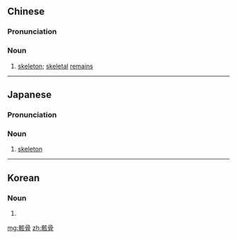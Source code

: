 ==Chinese==
{{zh-forms}}

===Pronunciation===
{{zh-pron
|m=háigǔ
|c=haai4 gwat1
|h=pfs=hài-kut
|cat=n
}}

===Noun===
{{zh-noun}}

# {{lb|zh|anatomy}} [[skeleton]]; [[skeletal]] [[remains]] {{gloss|usually of a human}}

----

==Japanese==
{{ja-kanjitab|がい|こつ|yomi=o}}

===Pronunciation===
{{ja-pron|がいこつ|acc=a|y=o}}

===Noun===
{{ja-noun|がいこつ}}

# {{lb|ja|anatomy|sort=かいこつ'}} [[skeleton]]

----

==Korean==
{{ko-hanjatab}}

===Noun===
{{ko-noun|hangeul=해골|mr=haegol|y=haykol}}

# {{hanja form of|해골|[[skeleton]]}}
[[mg:骸骨]]
[[zh:骸骨]]